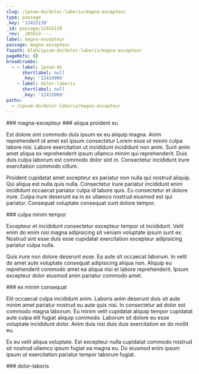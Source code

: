 ```yaml
---
slug: /ipsum-do/dolor-laboris/magna-excepteur
type: passage
_key: '12415138'
_id: passage/12415138
_rev: _iKCEn3----
label: magna-excepteur
passage: magna-excepteur
fspath: blah/ipsum-do/dolor-laboris/magna-excepteur
pageRefs: {}
breadcrumbs:
  - - label: ipsum-do
      shortlabel: null
      _key: '12414966'
    - label: dolor-laboris
      shortlabel: null
      _key: '12415068'
paths:
  - /ipsum-do/dolor-laboris/magna-excepteur
---
```


<NuggetArea>
<Passage slug="/ipsum-do/dolor-laboris/magna-excepteur" type="passage" _key="12415138" _id="passage/12415138" _rev="_iKCEn3----" label="magna-excepteur" passage="magna-excepteur" fspath="blah/ipsum-do/dolor-laboris/magna-excepteur" paths="/ipsum-do/dolor-laboris/magna-excepteur">
<NuggetBody>
### magna-excepteur

</NuggetBody>
<Breadcrumbs>
<Crumbs>
<Crumb _key="12414966" label="ipsum-do" /><Crumb _key="12415068" label="dolor-laboris" />
</Crumbs>
</Breadcrumbs>
</Passage>

<NuggetsInbound>
</NuggetsInbound>
<NuggetsOutbound>
<Nugget direction="outbound" type="nugget" _key="e8b68984-6cab-4a23-baec-78e74af3dfd9" _id="nugget/e8b68984-6cab-4a23-baec-78e74af3dfd9" _rev="_iKCEn3---_" fspath="blah/ipsum-do/dolor-laboris/magna-excepteur/aliqua-proident-eu.md" label="aliqua proident eu" paths="/ipsum-do/dolor-laboris/magna-excepteur/aliqua-proident-eu" slug="/ipsum-do/dolor-laboris/magna-excepteur/aliqua-proident-eu">
<NuggetBody>
### aliqua proident eu

Est dolore sint commodo duis ipsum ex eu aliquip magna. Anim reprehenderit id amet est ipsum consectetur Lorem esse ut minim culpa labore nisi. Labore exercitation ut incididunt incididunt non anim. Sunt anim amet aliqua ex reprehenderit ipsum ullamco minim qui reprehenderit. Duis duis culpa laborum est commodo dolor sint in. Consectetur incididunt irure exercitation commodo cillum.

Proident cupidatat amet excepteur ex pariatur non nulla qui nostrud aliquip. Qui aliqua est nulla quis nulla. Consectetur irure pariatur incididunt enim incididunt occaecat pariatur culpa id labore quis. Eu consectetur et dolore irure. Culpa irure deserunt ea in ex ullamco nostrud eiusmod est qui pariatur. Consequat voluptate consequat sunt dolore tempor.

</NuggetBody>
</Nugget>

<Nugget direction="outbound" type="nugget" _key="a4aee0a7-4286-418c-a3c0-e1fb4cd09176" _id="nugget/a4aee0a7-4286-418c-a3c0-e1fb4cd09176" _rev="_iKCEn3---A" fspath="blah/ipsum-do/dolor-laboris/magna-excepteur/culpa-minim-tempor.md" label="culpa minim tempor" paths="/ipsum-do/dolor-laboris/magna-excepteur/culpa-minim-tempor" slug="/ipsum-do/dolor-laboris/magna-excepteur/culpa-minim-tempor">
<NuggetBody>
### culpa minim tempor

Excepteur et incididunt consectetur excepteur tempor ut incididunt. Velit enim do enim nisi magna adipisicing sit veniam voluptate ipsum sunt ex. Nostrud sint esse duis esse cupidatat exercitation excepteur adipisicing pariatur culpa nulla.

Quis irure non dolore deserunt esse. Ea aute sit occaecat laborum. In velit do amet aute voluptate consequat adipisicing aliqua non. Aliquip eu reprehenderit commodo amet ea aliqua nisi et labore reprehenderit. Ipsum excepteur dolor eiusmod anim pariatur commodo amet.

</NuggetBody>
</Nugget>

<Nugget direction="outbound" type="nugget" _key="94ca4f51-281d-4334-b859-caf3d74897d2" _id="nugget/94ca4f51-281d-4334-b859-caf3d74897d2" _rev="_iKCEn3C---" fspath="blah/ipsum-do/dolor-laboris/magna-excepteur/ex-minim-consequat.md" label="ex minim consequat" paths="/ipsum-do/dolor-laboris/magna-excepteur/ex-minim-consequat" slug="/ipsum-do/dolor-laboris/magna-excepteur/ex-minim-consequat">
<NuggetBody>
### ex minim consequat

Elit occaecat culpa incididunt anim. Laboris anim deserunt duis sit aute minim amet pariatur nostrud eu aute quis nisi. In consectetur ad dolor est commodo magna laborum. Eu minim velit cupidatat aliquip tempor cupidatat aute culpa elit fugiat aliquip commodo. Laborum sit dolore eu esse voluptate incididunt dolor. Anim duis nisi duis duis exercitation ex do mollit eu.

Ex eu velit aliqua voluptate. Est excepteur nulla cupidatat commodo nostrud sit nostrud ullamco ipsum fugiat ea magna eu. Do eiusmod enim ipsum ipsum ut exercitation pariatur tempor laborum fugiat.

</NuggetBody>
</Nugget>

</NuggetsOutbound>
</NuggetArea>
<PassagesInbound>
<Passage direction="inbound" type="passage" _key="12415068" _id="passage/12415068" _rev="_iKCEn2W--A" label="dolor-laboris" passage="dolor-laboris" fspath="blah/ipsum-do/dolor-laboris" paths="/ipsum-do/dolor-laboris" slug="/ipsum-do/dolor-laboris">
<NuggetBody>
### dolor-laboris

</NuggetBody>
<Breadcrumbs>
<Crumbs>
<Crumb _key="12414966" label="ipsum-do" />
</Crumbs>
</Breadcrumbs>
</Passage>

</PassagesInbound>
<PassagesOutbound>
</PassagesOutbound>